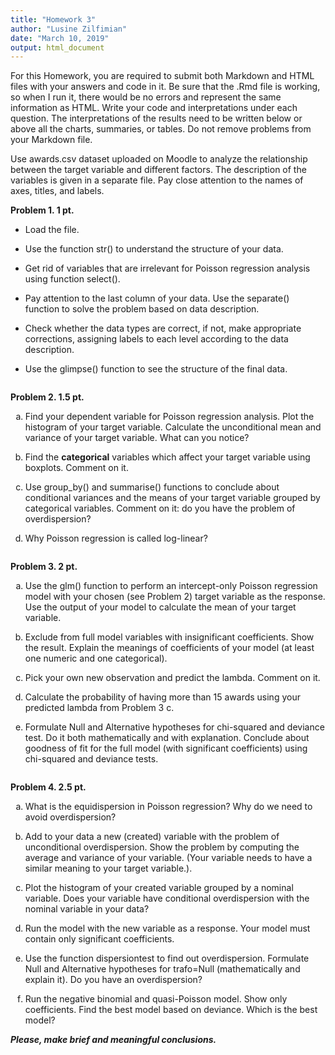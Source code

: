 ---
title: "Homework 3"
author: "Lusine Zilfimian"
date: "March 10, 2019"
output: html_document
---

For this Homework, you are required to submit both Markdown and HTML files with your answers and code in it. Be sure that the .Rmd file is working, so when I run it, there would be no errors and represent the same information as HTML. Write your code and interpretations under each question. The interpretations of the results need to be written below or above all the charts, summaries, or tables. Do not remove problems from your Markdown file. 

Use awards.csv dataset uploaded on Moodle to analyze the relationship between the target variable and different factors. The description of the variables is given in a separate file. Pay close attention to the names of axes, titles, and labels. <p>



<b> Problem 1. 1 pt. </b> <p>

* Load the file. 

* Use the function str() to understand the structure of your data.

* Get rid of variables that are irrelevant for Poisson regression analysis using function select(). 

* Pay attention to the last column of your data. Use the separate() function to solve the problem based on data description.

* Check whether the data types are correct, if not, make appropriate corrections, assigning labels to each level according to the data description. 

* Use the glimpse() function to see the structure of the final data.

```{r}

```


<b> Problem 2. 1.5 pt. </b> <p>

a. Find your dependent variable for Poisson regression analysis. Plot the histogram of your target variable. Calculate the unconditional mean and variance of your target variable. What can you notice?

b. Find the  **categorical** variables which affect your target variable using boxplots. Comment on it. 

c. Use group_by() and summarise() functions to conclude about conditional variances and the means of your target variable grouped by categorical variables. Comment on it: do you have the problem of overdispersion?

d. Why Poisson regression is called log-linear?

```{r}

```


<b> Problem 3. 2 pt. </b> <p>

a. Use the glm() function to perform an intercept-only Poisson regression model with your chosen (see Problem 2) target variable as the response. Use the output of your model to calculate the mean of your target variable.

b. Exclude from full model variables with insignificant coefficients. Show the result. Explain the meanings of coefficients of your model (at least one numeric and one categorical).

c. Pick your own new observation and predict the lambda. Comment on it.

d. Calculate the probability of having more than 15 awards using your predicted lambda from Problem 3 c.

e. Formulate Null and Alternative hypotheses for chi-squared and deviance test. Do it both mathematically and with explanation. Conclude about goodness of fit for the full model (with significant coefficients) using chi-squared and deviance tests. 


```{r}

```

<b> Problem 4. 2.5 pt. </b> <p>

a. What is the equidispersion in Poisson regression? Why do we need to avoid overdispersion? 

b. Add to your data a new (created) variable with the problem of unconditional overdispersion. Show the problem by computing the average and variance of your variable. (Your variable needs to have a similar meaning to your target variable.). 

c. Plot the histogram of your created variable grouped by a nominal variable. Does your variable have conditional overdispersion with the nominal variable in your data?

d. Run the model with the new variable as a response. Your model must contain only significant coefficients.

e. Use the function dispersiontest to find out overdispersion. Formulate Null and Alternative hypotheses for trafo=Null (mathematically and explain it). Do you have an overdispersion?

f. Run the negative binomial and quasi-Poisson model. Show only coefficients. Find the best model based on deviance. Which is the best model? 



<b><i>


<b>Please, make brief and meaningful conclusions.<b>
